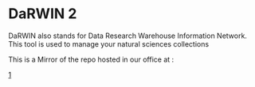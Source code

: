 = DaRWIN 2 =

DaRWIN also stands for Data Research Warehouse Information Network.
This tool is used to manage your natural sciences collections

This is a Mirror of the repo hosted in our office at :

[http://projects.naturalsciences.be/projects/darwin]
